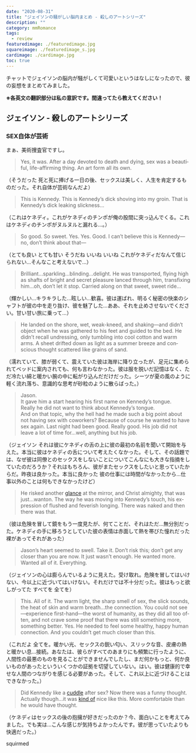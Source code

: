 ```yaml
---
date: "2020-08-31"
title: "ジェイソンの騒がしい脳内まとめ - 殺しのアートシリーズ"
description: ""
category: mmRomance
tags:
  - review
featuredimage: ./featuredimage.jpg
squareimage: ./featuredimage_s.jpg
cardimage: ./cardimage.jpg
toc: true
---
```



チャットでジェイソンの脳内が騒がしくて可愛いというはなしになったので、彼の妄想をまとめてみました。

**※各英文の翻訳部分は私の意訳です。間違ってたら教えてください！**

## ジェイソン - 殺しのアートシリーズ

### SEX自体が芸術

まぁ、美術捜査官ですし。

<Blockquote book srcBook="mermaidMurders" lang="en" chapter="12">
Yes, it was. After a day devoted to death and dying, sex was a beautiful, life-affirming thing. An art form all its own.
</Blockquote>

<p className="translation">（そうだった 死と死に捧げる一日の後、セックスは美しく、人生を肯定するものだった。それ自体が芸術なんだよ）</p>

<Blockquote book srcBook="mermaidMurders" lang="en" chapter="12">
This is Kennedy. This is Kennedy’s dick shoving into my groin. That is Kennedy’s dick leaking slickness…
</Blockquote>

<p className="translation">（これはケネディ。これがケネディのチンポが俺の股間に突っ込んでくる。これはケネディのチンポがヌルヌルと漏れる...。）</p>

<Blockquote book srcBook="mermaidMurders" lang="en" chapter="12">
So good. So sweet. Yes. Yes. Good. I can’t believe this is Kennedy—no, don’t think about that—
</Blockquote>

<p className="translation">（とても良い とても甘い そうだね いいね いいね これがケネディだなんて信じられない...そんなこと考えないで...）</p>

<Blockquote book srcBook="mermaidMurders" lang="en" chapter="12">
Brilliant…sparkling…blinding…delight. He was transported, flying high as shafts of bright and secret pleasure lanced through him, transfixing him…oh, don’t let it stop. Carried along on that sweet, sweet ride…
</Blockquote>

<p className="translation">（輝かしい...キラキラした...眩しい...歓喜。彼は運ばれ、明るく秘密の快楽のシャフトが彼の中を走り抜け、彼を魅了した...ああ、それを止めさせないでください。甘い甘い旅に乗って...）</p>

<Blockquote book srcBook="mermaidMurders" lang="en" chapter="12">
He landed on the shore, wet, weak-kneed, and shaking—and didn’t object when he was gathered to his feet and guided to the bed. He didn’t recall undressing, only tumbling into cool cotton and warm arms. A sheet drifted down as light as a summer breeze and conscious thought scattered like grains of sand.
</Blockquote>

<p className="translation">（濡れていて、膝が弱くて、震えていた彼は海岸に降り立ったが、足元に集められてベッドに案内されても、何も言わなかった。彼は服を脱いだ記憶はなく、ただ冷たい綿と暖かい腕の中に転がり込んだだけだった。シーツが夏の風のように軽く流れ落ち、意識的な思考が砂粒のように散らばった。）</p>

<Blockquote book srcBook="mermaidMurders" lang="en" chapter="14">
Jason.<br />
It gave him a start hearing his first name on Kennedy’s tongue.<br />
Really he did not want to think about Kennedy’s tongue.<br />
And on that topic, why the hell had he made such a big point about not having sex with coworkers? Because of course he wanted to have sex again. Last night had been good. Really good. His job did not leave a lot of time for…well, anything but his job.
</Blockquote>

<p className="translation">（ジェイソン それは彼にケネディの舌の上に彼の最初の名前を聞いて開始を与えた。本当に彼はケネディの舌について考えたくなかった。そして、その話題では、なぜ彼は同僚とのセックスをしないことについてこんなにも大きな指摘をしていたのだろうか？それはもちろん、彼がまたセックスをしたいと思っていたからだ。昨夜は良かった。本当に良かった 彼の仕事には時間がなかったから...仕事以外のことは何もできなかったけど）</p>

<Blockquote book srcBook="mermaidMurders" lang="en" chapter="14">
He risked another <a href="/vocabulary/glance/">glance</a> at the mirror, and Christ almighty, that was just…wanton. The way he was moving into Kennedy’s touch, his expression of flushed and feverish longing. There was naked and then there was that.
</Blockquote>

<p className="translation">（彼は危険を冒して鏡をもう一度見たが、何てことだ、それはただ...無分別だった。ケネディの手に移ろうとしていた彼の表情は赤面して熱を帯びた憧れだった 裸があってそれがあった）</p>

<Blockquote book srcBook="mermaidMurders" lang="en" chapter="14">
Jason’s heart seemed to swell. Take it. Don’t risk this; don’t get any closer than you are now. It just wasn’t enough. He wanted more. Wanted all of it. Everything.
</Blockquote>

<p className="translation">（ジェイソンの心は膨らんでいるように見えた。受け取れ。危険を冒してはいけない、今以上に近づいてはいけない。それだけでは不十分だった。彼はもっと欲しがってた すべてを 全てを）</p>

<Blockquote book srcBook="mermaidMurders" lang="en" chapter="14">
This. All of it. The warm light, the sharp smell of sex, the slick sounds, the heat of skin and warm breath…the connection. You could not see—experience first-hand—the worst of humanity, as they did all too often, and not crave some proof that there was still something more, something better. Yes. He needed to feel some healthy, happy human connection. And you couldn’t get much closer than this.
</Blockquote>

<p className="translation">（これだよ 全てを。暖かい光、セックスの鋭い匂い、スリックな音、皮膚の熱と暖かい息...接続。あなたは、彼らがすべてのあまりにも頻繁に行ったように、人間性の最悪のものを見ることができませんでしたし、まだ何かもっと、何か良いものがあったといういくつかの証拠を切望していない。はい。彼は健康的で幸せな人間のつながりを感じる必要があった。そして、これ以上に近づけることはできなかった。）</p>


<Blockquote book srcBook="mermaidMurders" lang="en" chapter="14">
Did Kennedy like a <a href="/vocabulary/cuddle/">cuddle</a> after sex? Now there was a funny thought. Actually though…it was <a href="/vocabulary/kind-of/">kind of</a> nice like this. More comfortable than he would have thought.
</Blockquote>

<p className="translation">（ケネディはセックスの後の抱擁が好きだったのか？今、面白いことを考えてみました。でも実は...こんな感じが気持ちよかったんです。彼が思っていたよりも快適だった。）</p>

squirmed


<Amazon book="mermaidMurders" />

<Amazon book="monetMurders" />
